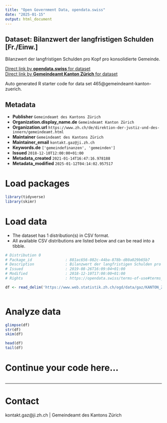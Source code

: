 ```yaml
---
title: "Open Government Data, opendata.swiss"
date: "2025-01-15"
output: html_document
---
```


## Dataset: Bilanzwert der langfristigen Schulden [Fr./Einw.]

Bilanzwert der langfristigen Schulden pro Kopf pro konsolidierte Gemeinde.

[Direct link by **opendata.swiss** for dataset](https://opendata.swiss/de/dataset/bilanzwert-der-langfristigen-schulden-fr-einw)<br>
[Direct link by **Gemeindeamt Kanton Zürich** for dataset](https://www.zh.ch/de/politik-staat/gemeinden/pruefung-uebermittlung-gemeindedaten.html)

Auto generated R starter code for data set 465@gemeindeamt-kanton-zuerich.

## Metadata

- **Publisher** `Gemeindeamt des Kantons Zürich`
- **Organization.display_name.de** `Gemeindeamt Kanton Zürich`
- **Organization.url** `https://www.zh.ch/de/direktion-der-justiz-und-des-innern/gemeindeamt.html`
- **Maintainer** `Gemeindeamt des Kantons Zürich`
- **Maintainer_email** `kontakt.gaz@ji.zh.ch`
- **Keywords.de** `['gemeindefinanzen', 'gemeinden']`
- **Issued** `2018-12-10T12:00:00+01:00`
- **Metadata_created** `2021-01-14T16:47:16.978188`
- **Metadata_modified** `2025-01-12T04:14:02.957517`


# Load packages

```r

library(tidyverse)
library(skimr)

```

# Load data

-   The dataset has 1 distribution(s) in CSV format.
-   All available CSV distributions are listed below and can be read into a tibble.

```r

# Distribution 0
# Package_id               : 881ac656-082c-44ba-878b-d80a029b65b7
# Description              : Bilanzwert der langfristigen Schulden pro Kopf pro konsolidierte Gemeinde.
# Issued                   : 2019-08-26T16:09:04+01:00
# Modified                 : 2018-12-10T17:00:00+01:00
# Rights                   : https://opendata.swiss/terms-of-use#terms_by

df <- read_delim('https://www.web.statistik.zh.ch/ogd/data/gaz/KANTON_ZUERICH_gaz_langfristige_schulden.csv')



```

# Analyze data

```r

glimpse(df)
str(df)
skim(df)

head(df)
tail(df)

```

# Continue your code here...

```r

```

------------------------------------------------------------------------

# Contact

kontakt.gaz@ji.zh.ch | Gemeindeamt des Kantons Zürich
